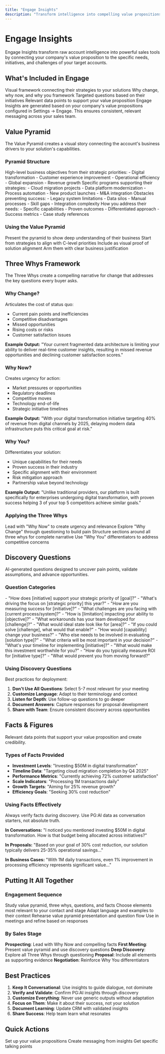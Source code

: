 ```yaml
---
title: "Engage Insights"
description: "Transform intelligence into compelling value propositions"
---
```


# Engage Insights

Engage Insights transform raw account intelligence into powerful sales tools by connecting your company's value proposition to the specific needs, initiatives, and challenges of your target accounts.

## What's Included in Engage

<CardGroup cols={2}>
  <Card title="Value Pyramid" icon="layer-group">
    Visual framework connecting their strategies to your solutions
  </Card>
  <Card title="Three Whys" icon="question">
    Why change, why now, and why you framework
  </Card>
  <Card title="Discovery Questions" icon="comments">
    Targeted questions based on their initiatives
  </Card>
  <Card title="Facts & Figures" icon="chart-bar">
    Relevant data points to support your value proposition
  </Card>
</CardGroup>

<Info>
Engage Insights are generated based on your company's value propositions configured in Settings → Engage. This ensures consistent, relevant messaging across your sales team.
</Info>

## Value Pyramid

The Value Pyramid creates a visual story connecting the account's business drivers to your solution's capabilities.

### **Pyramid Structure**

<Tabs>
  <Tab title="Top Level: Strategies">
    High-level business objectives from their strategic priorities:
    - Digital transformation
    - Customer experience improvement
    - Operational efficiency
    - Global expansion
    - Revenue growth
  </Tab>
  <Tab title="Middle Level: Initiatives">
    Specific programs supporting their strategies:
    - Cloud migration projects
    - Data platform modernization
    - Process automation
    - New product launches
    - M&A integration
  </Tab>
  <Tab title="Bottom Level: Challenges">
    Obstacles preventing success:
    - Legacy system limitations
    - Data silos
    - Manual processes
    - Skill gaps
    - Integration complexity
  </Tab>
  <Tab title="Foundation: Your Solution">
    How you address their needs:
    - Specific capabilities
    - Proven outcomes
    - Differentiated approach
    - Success metrics
    - Case study references
  </Tab>
</Tabs>

### **Using the Value Pyramid**

<Steps>
  <Step title="In First Meetings">
    Present the pyramid to show deep understanding of their business
  </Step>
  <Step title="For Executive Briefings">
    Start from strategies to align with C-level priorities
  </Step>
  <Step title="In Proposals">
    Include as visual proof of solution alignment
  </Step>
  <Step title="For Champions">
    Arm them with clear business justification
  </Step>
</Steps>

## Three Whys Framework

The Three Whys create a compelling narrative for change that addresses the key questions every buyer asks.

### **Why Change?**

Articulates the cost of status quo:
- Current pain points and inefficiencies
- Competitive disadvantages
- Missed opportunities
- Rising costs or risks
- Customer satisfaction issues

**Example Output:**
"Your current fragmented data architecture is limiting your ability to deliver real-time customer insights, resulting in missed revenue opportunities and declining customer satisfaction scores."

### **Why Now?**

Creates urgency for action:
- Market pressures or opportunities
- Regulatory deadlines
- Competitive moves
- Technology end-of-life
- Strategic initiative timelines

**Example Output:**
"With your digital transformation initiative targeting 40% of revenue from digital channels by 2025, delaying modern data infrastructure puts this critical goal at risk."

### **Why You?**

Differentiates your solution:
- Unique capabilities for their needs
- Proven success in their industry
- Specific alignment with their environment
- Risk mitigation approach
- Partnership value beyond technology

**Example Output:**
"Unlike traditional providers, our platform is built specifically for enterprises undergoing digital transformation, with proven success helping 3 of your top 5 competitors achieve similar goals."

### **Applying the Three Whys**

<AccordionGroup>
  <Accordion title="Email Outreach">
    Lead with "Why Now" to create urgency and relevance
  </Accordion>
  <Accordion title="Discovery Calls">
    Explore "Why Change" through questioning to build pain
  </Accordion>
  <Accordion title="Proposals">
    Structure sections around all three whys for complete narrative
  </Accordion>
  <Accordion title="Objection Handling">
    Use "Why You" differentiators to address competitive concerns
  </Accordion>
</AccordionGroup>

## Discovery Questions

AI-generated questions designed to uncover pain points, validate assumptions, and advance opportunities.

### **Question Categories**

<Tabs>
  <Tab title="Strategic Alignment">
    - "How does [initiative] support your strategic priority of [goal]?"
    - "What's driving the focus on [strategic priority] this year?"
    - "How are you measuring success for [initiative]?"
  </Tab>
  <Tab title="Current State">
    - "What challenges are you facing with [current process/system]?"
    - "How is [limitation] impacting your ability to [objective]?"
    - "What workarounds has your team developed for [challenge]?"
  </Tab>
  <Tab title="Future Vision">
    - "What would ideal state look like for [area]?"
    - "If you could solve [challenge], what would that enable?"
    - "How would [capability] change your business?"
  </Tab>
  <Tab title="Decision Process">
    - "Who else needs to be involved in evaluating [solution type]?"
    - "What criteria will be most important in your decision?"
    - "What's your timeline for implementing [initiative]?"
  </Tab>
  <Tab title="Value Validation">
    - "What would make this investment worthwhile for you?"
    - "How do you typically measure ROI for [initiative type]?"
    - "What would prevent you from moving forward?"
  </Tab>
</Tabs>

### **Using Discovery Questions**

Best practices for deployment:
1. **Don't Use All Questions**: Select 5-7 most relevant for your meeting
2. **Customize Language**: Adapt to their terminology and context
3. **Listen for Depth**: Use follow-up questions to go deeper
4. **Document Answers**: Capture responses for proposal development
5. **Share with Team**: Ensure consistent discovery across opportunities

## Facts & Figures

Relevant data points that support your value proposition and create credibility.

### **Types of Facts Provided**

- **Investment Levels**: "Investing $50M in digital transformation"
- **Timeline Data**: "Targeting cloud migration completion by Q4 2025"
- **Performance Metrics**: "Currently achieving 72% customer satisfaction"
- **Scale Indicators**: "Processing 1M transactions daily"
- **Growth Targets**: "Aiming for 25% revenue growth"
- **Efficiency Goals**: "Seeking 30% cost reduction"

### **Using Facts Effectively**

<Warning>
Always verify facts during discovery. Use PG:AI data as conversation starters, not absolute truth.
</Warning>

**In Conversations:**
"I noticed you mentioned investing $50M in digital transformation. How is that budget being allocated across initiatives?"

**In Proposals:**
"Based on your goal of 30% cost reduction, our solution typically delivers 25-35% operational savings..."

**In Business Cases:**
"With 1M daily transactions, even 1% improvement in processing efficiency represents significant value..."

## Putting It All Together

### **Engagement Sequence**

<Steps>
  <Step title="Review All Components">
    Study value pyramid, three whys, questions, and facts
  </Step>
  <Step title="Select Your Focus">
    Choose elements most relevant to your contact and stage
  </Step>
  <Step title="Customize Content">
    Adapt language and examples to their context
  </Step>
  <Step title="Practice Delivery">
    Rehearse value pyramid presentation and question flow
  </Step>
  <Step title="Execute and Iterate">
    Use in meetings and refine based on responses
  </Step>
</Steps>

### **By Sales Stage**

**Prospecting**: Lead with Why Now and compelling facts
**First Meeting**: Present value pyramid and use discovery questions
**Deep Discovery**: Explore all Three Whys through questioning
**Proposal**: Include all elements as supporting evidence
**Negotiation**: Reinforce Why You differentiators

## Best Practices

1. **Keep It Conversational**: Use insights to guide dialogue, not dominate
2. **Verify and Validate**: Confirm PG:AI insights through discovery
3. **Customize Everything**: Never use generic outputs without adaptation
4. **Focus on Them**: Make it about their success, not your solution
5. **Document Learning**: Update CRM with validated insights
6. **Share Success**: Help team learn what resonates

## Quick Actions

<CardGroup cols={3}>
  <Card title="Configure Value Props" icon="gear" href="/settings/engage">
    Set up your value propositions
  </Card>
  <Card title="Generate Content" icon="pencil" href="/account-intelligence/content">
    Create messaging from insights
  </Card>
  <Card title="Ask AI Assistant" icon="message" href="/account-intelligence/ai-assistant">
    Get specific talking points
  </Card>
</CardGroup>